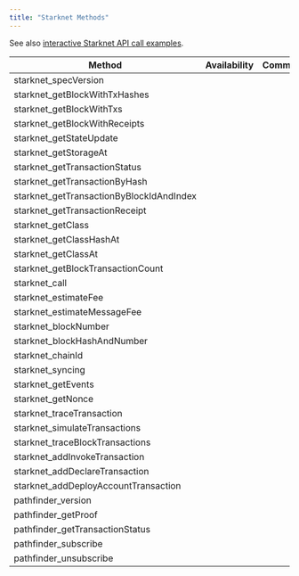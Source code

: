 ```yaml
---
title: "Starknet Methods"
---
```


See also [interactive Starknet API call examples](/api-reference/getting-started-starknet).

| Method                                    | Availability | Comment |
| ----------------------------------------- | ------------ | ------- |
| starknet\_specVersion                     | <Icon icon="square-check"  iconType="solid" />            |         |
| starknet\_getBlockWithTxHashes            | <Icon icon="square-check"  iconType="solid" />            |         |
| starknet\_getBlockWithTxs                 | <Icon icon="square-check"  iconType="solid" />            |         |
| starknet\_getBlockWithReceipts            | <Icon icon="square-check"  iconType="solid" />            |         |
| starknet\_getStateUpdate                  | <Icon icon="square-check"  iconType="solid" />            |         |
| starknet\_getStorageAt                    | <Icon icon="square-check"  iconType="solid" />            |         |
| starknet\_getTransactionStatus            | <Icon icon="square-check"  iconType="solid" />            |         |
| starknet\_getTransactionByHash            | <Icon icon="square-check"  iconType="solid" />            |         |
| starknet\_getTransactionByBlockIdAndIndex | <Icon icon="square-check"  iconType="solid" />            |         |
| starknet\_getTransactionReceipt           | <Icon icon="square-check"  iconType="solid" />            |         |
| starknet\_getClass                        | <Icon icon="square-check"  iconType="solid" />            |         |
| starknet\_getClassHashAt                  | <Icon icon="square-check"  iconType="solid" />            |         |
| starknet\_getClassAt                      | <Icon icon="square-check"  iconType="solid" />            |         |
| starknet\_getBlockTransactionCount        | <Icon icon="square-check"  iconType="solid" />            |         |
| starknet\_call                            | <Icon icon="square-check"  iconType="solid" />            |         |
| starknet\_estimateFee                     | <Icon icon="square-check"  iconType="solid" />            |         |
| starknet\_estimateMessageFee              | <Icon icon="square-check"  iconType="solid" />            |         |
| starknet\_blockNumber                     | <Icon icon="square-check"  iconType="solid" />            |         |
| starknet\_blockHashAndNumber              | <Icon icon="square-check"  iconType="solid" />            |         |
| starknet\_chainId                         | <Icon icon="square-check"  iconType="solid" />            |         |
| starknet\_syncing                         | <Icon icon="square-check"  iconType="solid" />            |         |
| starknet\_getEvents                       | <Icon icon="square-check"  iconType="solid" />            |         |
| starknet\_getNonce                        | <Icon icon="square-check"  iconType="solid" />            |         |
| starknet\_traceTransaction                | <Icon icon="square-check"  iconType="solid" />            |         |
| starknet\_simulateTransactions            | <Icon icon="square-check"  iconType="solid" />            |         |
| starknet\_traceBlockTransactions          | <Icon icon="square-check"  iconType="solid" />            |         |
| starknet\_addInvokeTransaction            | <Icon icon="square-check"  iconType="solid" />            |         |
| starknet\_addDeclareTransaction           | <Icon icon="square-check"  iconType="solid" />            |         |
| starknet\_addDeployAccountTransaction     | <Icon icon="square-check"  iconType="solid" />            |         |
| pathfinder\_version                       | <Icon icon="square-check"  iconType="solid" />            |         |
| pathfinder\_getProof                      | <Icon icon="square-check"  iconType="solid" />            |         |
| pathfinder\_getTransactionStatus          | <Icon icon="square-check"  iconType="solid" />            |         |
| pathfinder\_subscribe                     | <Icon icon="square-check"  iconType="solid" />            |         |
| pathfinder\_unsubscribe                   | <Icon icon="square-check"  iconType="solid" />            |         |
